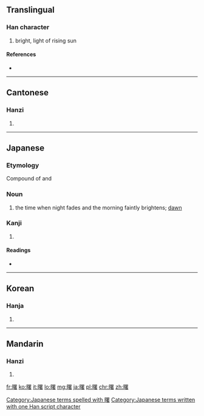 ==Translingual==

===Han character===
{{Han char|rn=72|rad=日|as=14|sn=18|four=6606<sub>4</sub>|canj=日田中日 (AWLA)}}

# bright, light of rising sun

====References====
* {{Han ref|kx=0501.040|dkj=14220|dj=0871.130|hdz=21538.090|uh=66D9|ud=26329|bh=C0C6|bd=49350}}

----

==Cantonese==

===Hanzi===
{{yue-hanzi|jyut=syu5|y=syu5}}

# {{defn|lang=yue|sort=日14}}

----

==Japanese==

===Etymology===

Compound of {{term|明け|ake|brighten}} and {{term|仄|hono|faint}}

===Noun===
{{ja-noun|k|hira=あけぼの|rom=akebono}}

# the time when night fades and the morning faintly brightens; [[dawn]]

===Kanji===
{{ja-kanji|grade=|rs=日14}}

# {{defn|lang=ja|sort=日14}}

====Readings====
* {{ja-readings|on=[[しょ]] (sho)|kun=[[あけぼの]] (akebono)}}

[[Category:Japanese terms spelled with 曙]]
[[Category:Japanese terms written with one Han script character]]
----

==Korean==

===Hanja===
{{ko-hanja|hangeul=서|eumhun=|rv=seo|mr=sŏ|y=se}}

# {{defn|lang=ko|sort=日14}}

----

==Mandarin==

===Hanzi===
{{cmn-hanzi|pin=[[shǔ]] ([[shu3]])|wg=shu<sup>3</sup>}}

# {{defn|lang=cmn|sort=日14}}

[[fr:曙]]
[[ko:曙]]
[[it:曙]]
[[lo:曙]]
[[mg:曙]]
[[ja:曙]]
[[pl:曙]]
[[chr:曙]]
[[zh:曙]]